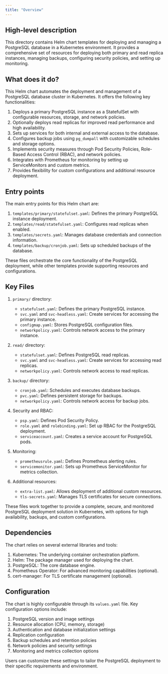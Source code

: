```yaml
---
title: "Overview"
---
```


## High-level description
This directory contains Helm chart templates for deploying and managing a PostgreSQL database in a Kubernetes environment. It provides a comprehensive set of resources for deploying both primary and read replica instances, managing backups, configuring security policies, and setting up monitoring.

## What does it do?
This Helm chart automates the deployment and management of a PostgreSQL database cluster in Kubernetes. It offers the following key functionalities:

1. Deploys a primary PostgreSQL instance as a StatefulSet with configurable resources, storage, and network policies.
2. Optionally deploys read replicas for improved read performance and high availability.
3. Sets up services for both internal and external access to the database.
4. Configures backup jobs using `pg_dumpall` with customizable schedules and storage options.
5. Implements security measures through Pod Security Policies, Role-Based Access Control (RBAC), and network policies.
6. Integrates with Prometheus for monitoring by setting up ServiceMonitors and custom metrics.
7. Provides flexibility for custom configurations and additional resource deployment.

## Entry points
The main entry points for this Helm chart are:

1. `templates/primary/statefulset.yaml`: Defines the primary PostgreSQL instance deployment.
2. `templates/read/statefulset.yaml`: Configures read replicas when enabled.
3. `templates/secrets.yaml`: Manages database credentials and connection information.
4. `templates/backup/cronjob.yaml`: Sets up scheduled backups of the database.

These files orchestrate the core functionality of the PostgreSQL deployment, while other templates provide supporting resources and configurations.

## Key Files
1. `primary/` directory:
   - `statefulset.yaml`: Defines the primary PostgreSQL instance.
   - `svc.yaml` and `svc-headless.yaml`: Create services for accessing the primary instance.
   - `configmap.yaml`: Stores PostgreSQL configuration files.
   - `networkpolicy.yaml`: Controls network access to the primary instance.

2. `read/` directory:
   - `statefulset.yaml`: Defines PostgreSQL read replicas.
   - `svc.yaml` and `svc-headless.yaml`: Create services for accessing read replicas.
   - `networkpolicy.yaml`: Controls network access to read replicas.

3. `backup/` directory:
   - `cronjob.yaml`: Schedules and executes database backups.
   - `pvc.yaml`: Defines persistent storage for backups.
   - `networkpolicy.yaml`: Controls network access for backup jobs.

4. Security and RBAC:
   - `psp.yaml`: Defines Pod Security Policy.
   - `role.yaml` and `rolebinding.yaml`: Set up RBAC for the PostgreSQL deployment.
   - `serviceaccount.yaml`: Creates a service account for PostgreSQL pods.

5. Monitoring:
   - `prometheusrule.yaml`: Defines Prometheus alerting rules.
   - `servicemonitor.yaml`: Sets up Prometheus ServiceMonitor for metrics collection.

6. Additional resources:
   - `extra-list.yaml`: Allows deployment of additional custom resources.
   - `tls-secrets.yaml`: Manages TLS certificates for secure connections.

These files work together to provide a complete, secure, and monitored PostgreSQL deployment solution in Kubernetes, with options for high availability, backups, and custom configurations.

## Dependencies
The chart relies on several external libraries and tools:

1. Kubernetes: The underlying container orchestration platform.
2. Helm: The package manager used for deploying the chart.
3. PostgreSQL: The core database engine.
4. Prometheus Operator: For advanced monitoring capabilities (optional).
5. cert-manager: For TLS certificate management (optional).

## Configuration
The chart is highly configurable through its `values.yaml` file. Key configuration options include:

1. PostgreSQL version and image settings
2. Resource allocation (CPU, memory, storage)
3. Authentication and database initialization settings
4. Replication configuration
5. Backup schedules and retention policies
6. Network policies and security settings
7. Monitoring and metrics collection options

Users can customize these settings to tailor the PostgreSQL deployment to their specific requirements and environment.